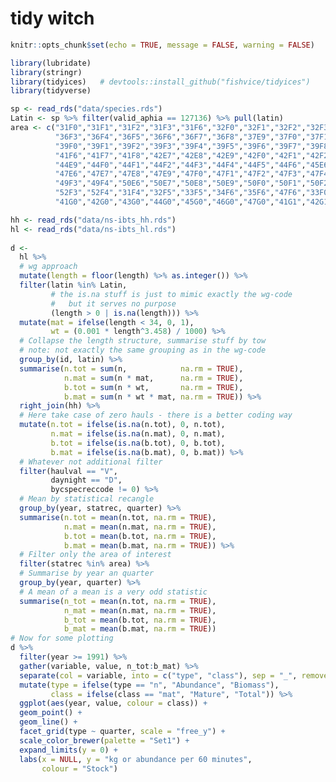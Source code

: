 # tidy witch {#witch}

```r
knitr::opts_chunk$set(echo = TRUE, message = FALSE, warning = FALSE)
```


```r
library(lubridate)
library(stringr)
library(tidyices)   # devtools::install_github("fishvice/tidyices")
library(tidyverse)
```


```r
sp <- read_rds("data/species.rds")
Latin <- sp %>% filter(valid_aphia == 127136) %>% pull(latin)
area <- c("31F0","31F1","31F2","31F3","31F6","32F0","32F1","32F2","32F3","32F4","33F1","33F2","33F3","33F4","34F0","34F1","34F2","34F3","34F4","34F5","35F0","35F1","35F2","35F3","35F4","35F5","36E8","36E9","36F0","36F1","36F2",
          "36F3","36F4","36F5","36F6","36F7","36F8","37E9","37F0","37F1","37F2","37F3","37F4","37F5","37F6","37F7","37F8","38E8","38E9","38F0","38F1","38F2","38F3","38F4","38F5","38F6","38F7","38F8","39E8","39E9",
          "39F0","39F1","39F2","39F3","39F4","39F5","39F6","39F7","39F8","40E7","40E8","40E9","40F0","40F1","40F2","40F3","40F4","40F5","40F6","40F7","40F8","41E7","41E8","41E9","41F0","41F1","41F2","41F3","41F4","41F5",
          "41F6","41F7","41F8","42E7","42E8","42E9","42F0","42F1","42F2","42F3","42F4","42F5","42F6","42F7","42F8","43E7","43E8","43E9","43F0","43F1","43F2","43F3","43F4","43F5","43F6","43F7","44E6","44E7","44E8",
          "44E9","44F0","44F1","44F2","44F3","44F4","44F5","44F6","45E6","45E7","45E8","45E9","45F0","45F1","45F2","45F3","45F4","45F5","45F6","46E6","46E7","46E8","46E9","46F0","46F1","46F2","46F3","46F4","46F5",
          "47E6","47E7","47E8","47E9","47F0","47F1","47F2","47F3","47F4","47F5","48E6","48E7","48E8","48E9","48F0","48F1","48F2","48F3","48F4","48F5","49E6","49E7","49E8","49E9","49F0","49F1","49F2",
          "49F3","49F4","50E6","50E7","50E8","50E9","50F0","50F1","50F2","50F3","50F4","51E6","51E7","51E8","51E9","51F0","51F1","51F2","51F3","51F4","52E6","52E7","52E8","52E9","52F0","52F1","52F2",
          "52F3","52F4","31F4","32F5","33F5","34F6","35F6","47F6","33F0","31F5","49F5","49F6","50F6","33F6","32F6","46F6","32F7","35F7","34F7","44F7","43F8","44F8","45F8","43F9","44F9","45F9","46F9",
          "41G0","42G0","43G0","44G0","45G0","46G0","47G0","41G1","42G1","43G1","44G1","45G1","46G1","41G2","42G2","43G2","48G0")

hh <- read_rds("data/ns-ibts_hh.rds")
hl <- read_rds("data/ns-ibts_hl.rds")
  
d <-
  hl %>%
  # wg approach
  mutate(length = floor(length) %>% as.integer()) %>%
  filter(latin %in% Latin,
         # the is.na stuff is just to mimic exactly the wg-code
         #   but it serves no purpose
         (length > 0 | is.na(length))) %>%
  mutate(mat = ifelse(length < 34, 0, 1),
         wt = (0.001 * length^3.458) / 1000) %>%
  # Collapse the length structure, summarise stuff by tow
  # note: not exactly the same grouping as in the wg-code
  group_by(id, latin) %>%
  summarise(n.tot = sum(n,            na.rm = TRUE),
            n.mat = sum(n * mat,      na.rm = TRUE),
            b.tot = sum(n * wt,       na.rm = TRUE),
            b.mat = sum(n * wt * mat, na.rm = TRUE)) %>%
  right_join(hh) %>%
  # Here take case of zero hauls - there is a better coding way
  mutate(n.tot = ifelse(is.na(n.tot), 0, n.tot),
         n.mat = ifelse(is.na(n.mat), 0, n.mat),
         b.tot = ifelse(is.na(b.tot), 0, b.tot),
         b.mat = ifelse(is.na(b.mat), 0, b.mat)) %>%
  # Whatever not additional filter
  filter(haulval == "V",
         daynight == "D",
         bycspecreccode != 0) %>%
  # Mean by statistical recangle
  group_by(year, statrec, quarter) %>%
  summarise(n.tot = mean(n.tot, na.rm = TRUE),
            n.mat = mean(n.mat, na.rm = TRUE),
            b.tot = mean(b.tot, na.rm = TRUE),
            b.mat = mean(b.mat, na.rm = TRUE)) %>%
  # Filter only the area of interest
  filter(statrec %in% area) %>%
  # Summarise by year an quarter
  group_by(year, quarter) %>%
  # A mean of a mean is a very odd statistic
  summarise(n_tot = mean(n.tot, na.rm = TRUE),
            n_mat = mean(n.mat, na.rm = TRUE),
            b_tot = mean(b.tot, na.rm = TRUE),
            b_mat = mean(b.mat, na.rm = TRUE))
# Now for some plotting
d %>%
  filter(year >= 1991) %>% 
  gather(variable, value, n_tot:b_mat) %>%
  separate(col = variable, into = c("type", "class"), sep = "_", remove = FALSE) %>%
  mutate(type = ifelse(type == "n", "Abundance", "Biomass"),
         class = ifelse(class == "mat", "Mature", "Total")) %>% 
  ggplot(aes(year, value, colour = class)) +
  geom_point() +
  geom_line() +
  facet_grid(type ~ quarter, scale = "free_y") +
  scale_color_brewer(palette = "Set1") +
  expand_limits(y = 0) +
  labs(x = NULL, y = "kg or abundance per 60 minutes",
       colour = "Stock")
```



